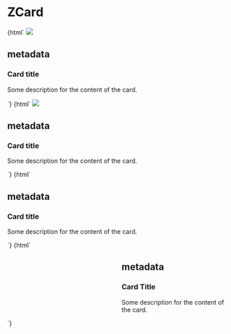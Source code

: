 
<Meta title="ZCard" component="z-card" />

# ZCard

<Preview>
  <Story name="ZCard with image">
    {html`
      <z-card
        .variant="${radios("Variant", { default: '', ...CardVariants }, '')}"
        .clickable="${boolean("Clickable", false)}"
        .showshadow="${boolean("Show shadow", false)}"
        style="width: 356px;"
      >
        <img slot="cover" src="https://i.pinimg.com/originals/b9/fc/7e/b9fc7e6b2dd2ca128bcc3412e68994f0.jpg" />
        <h2 class="body-5" slot="metadata">metadata</h2>
        <h3 slot="title">Card title</h3>
        <p class="body-3" slot="text">Some description for the content of the card.</p>
        <z-icon name="share" slot="action"></z-icon>
        <z-icon name="delete" slot="action"></z-icon>
      </z-card>
    `}
  </Story>
</Preview>

<Preview>
  <Story name="ZCard with image and icon">
    {html`
      <z-card
        cover-icon="play-filled"
        .variant="${radios("Variant", { default: '', ...CardVariants }, '')}"
        .clickable="${boolean("Clickable", false)}"
        .showshadow="${boolean("Show shadow", false)}"
        style="width: 356px;"
      >
        <img slot="cover" src="https://i.pinimg.com/originals/b9/fc/7e/b9fc7e6b2dd2ca128bcc3412e68994f0.jpg" />
        <h2 class="body-5" slot="metadata">metadata</h2>
        <h3 slot="title">Card title</h3>
        <p class="body-3" slot="text">Some description for the content of the card.</p>
        <z-icon name="share" slot="action"></z-icon>
        <z-icon name="delete" slot="action"></z-icon>
      </z-card>
    `}
  </Story>
</Preview>

<Preview>
  <Story name="ZCard color cover">
    {html`
      <z-card
        .variant="${radios("Variant", { default: '', ...CardVariants }, '')}"
        .clickable="${boolean("Clickable", false)}"
        .showshadow="${boolean("Show shadow", false)}"
        style="--z-card--color-cover-background: orange; width: 356px;"
      >
        <h2 class="body-5" slot="metadata">metadata</h2>
        <h3 slot="title">Card title</h3>
        <p class="body-3" slot="text">Some description for the content of the card.</p>
        <z-icon name="share" slot="action"></z-icon>
        <z-icon name="delete" slot="action"></z-icon>
      </z-card>
    `}
  </Story>
</Preview>

<Preview>
  <Story name="ZCard text">
    {html`
    <div style="display: flex">
      <z-card
        variant="text"
        .clickable="${boolean("Clickable", false)}"
        .showshadow="${boolean("Show shadow", false)}"
        style="--z-card--text-background: var(--color-primary01); color: white; --z-card--text-border-radius: 4px; width: 263px; margin-right: 20px"
      >
        <h2 class="body-5" slot="metadata">metadata</h2>
        <h3 slot="title">Card Title</h3>
        <p class="body-3" slot="text">Some description for the content of the card.</p>
        <z-icon name="share" slot="action" fill="color-surface01"></z-icon>
        <z-icon name="delete" slot="action" fill="color-surface01"></z-icon>
      </z-card>
      <z-card
        variant="text"
        .clickable="${boolean("Clickable", false)}"
        .showshadow="${boolean("Show shadow", false)}"
        style="--z-card--text-background: white; --z-card--text-border: 2px solid black; width: 263px;"
      >
        <h2 class="body-5" slot="metadata">metadata</h2>
        <h3 slot="title">Card Title</h3>
        <p class="body-3" slot="text">Some description for the content of the card.</p>
        <z-icon name="share" slot="action" fill="color-primary01"></z-icon>
        <z-icon name="delete" slot="action" fill="color-primary01"></z-icon>
      </z-card>
    </div>
    `}
  </Story>
</Preview>

<Props of="z-card" />
